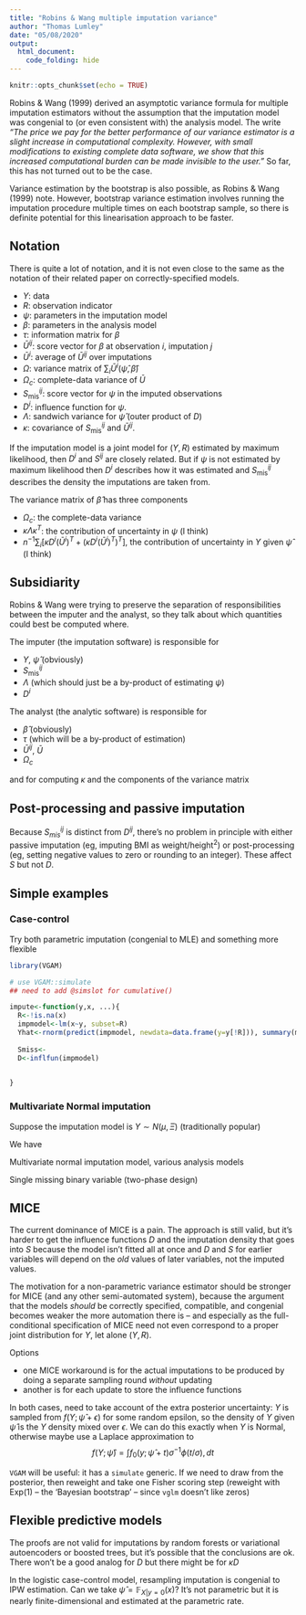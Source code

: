 ```yaml
---
title: "Robins & Wang multiple imputation variance"
author: "Thomas Lumley"
date: "05/08/2020"
output: 
  html_document:
    code_folding: hide
---
```


```r
knitr::opts_chunk$set(echo = TRUE)
```

Robins & Wang (1999) derived an asymptotic variance formula for multiple imputation estimators without the assumption that the imputation model was congenial to (or even consistent with) the analysis model.  The write *"The price we pay for the better performance of our variance estimator is a slight increase in computational complexity. However, with small modifications to existing complete data software, we show that this increased computational burden can be made invisible to the user."*  So far, this has not turned out to be the case. 

Variance estimation by the bootstrap is also possible, as Robins & Wang (1999) note. However, bootstrap variance estimation involves running the imputation procedure multiple times on each bootstrap sample, so there is definite potential for this linearisation approach to be faster. 

## Notation

There is quite a lot of notation, and it is not even close to the same as the notation of their related paper on correctly-specified models. 

- $Y$: data
- $R$: observation indicator
- $\psi$: parameters in the imputation model
- $\beta$: parameters in the analysis model
- $\tau$: information matrix for $\beta$ 
- $\bar U^{ij}$: score vector for $\beta$ at observation $i$, imputation $j$
- $\bar U^i$: average of $\bar U^{ij}$ over imputations
- $\Omega$: variance matrix of $\sum_i \bar U^i(\hat\psi,\hat\beta)$
- $\Omega_c$: complete-data variance of $\bar U$
- $S^{ij}_{\mathrm{mis}}$: score vector for $\psi$ in the imputed observations
- $D^i$: influence function for $\psi$.
- $\Lambda$: sandwich variance for $\hat\psi$ (outer product of $D$)
- $\kappa$: covariance of $S^{ij}_{\mathrm{mis}}$ and $\bar U^{ij}$.


If the imputation model is a joint model for $(Y,R)$ estimated by maximum likelihood, then $D^i$ and $S^{ij}$ are closely related. But if $\psi$ is not estimated by maximum likelihood then $D^i$ describes how it was estimated and $S^{ij}_{\mathrm{mis}}$ describes the density the imputations are taken from.

The variance matrix of $\hat\beta$ has three components

- $\Omega_c$: the complete-data variance
- $\kappa\Lambda\kappa^T$: the contribution of uncertainty in $\psi$ (I think)
- $n^{-1}\sum_i\left[ \kappa D^i(\bar U^i)^T+(\kappa D^i(\bar U^i)^T)^T \right]$, the contribution of uncertainty in $Y$ given $\hat\psi$ (I think)

## Subsidiarity

Robins & Wang were trying to preserve the separation of responsibilities between the imputer and the analyst, so they talk about which quantities could best be computed where.

The imputer (the imputation software) is responsible for 

- $Y$, $\hat\psi$ (obviously)
- $S^{ij}_{\mathrm{mis}}$
- $\Lambda$ (which should just be a by-product of estimating $\psi$)
- $D^i$

The analyst (the analytic software) is responsible for 

- $\hat\beta$ (obviously)
- $\tau$ (which will be a by-product of estimation)
- $\bar U^{ij}$, $\bar U$
- $\Omega_c$

and for computing $\kappa$ and the components of the variance matrix


## Post-processing and passive imputation

Because $S^{ij}_{mis}$ is distinct from $D^{ij}$, there's no problem in principle with either passive imputation (eg, imputing BMI as weight/height${}^2$) or post-processing (eg, setting negative values to zero or rounding to an integer).  These affect $S$ but not $D$.


## Simple examples


### Case-control

Try both parametric imputation (congenial to MLE) and something more flexible

```r
library(VGAM)

# use VGAM::simulate
## need to add @simslot for cumulative()

impute<-function(y,x, ...){
  R<-!is.na(x)
  impmodel<-lm(x~y, subset=R)
  Yhat<-rnorm(predict(impmodel, newdata=data.frame(y=y[!R])), summary(model)$sigma)
  
  Smiss<- 
  D<-inflfun(impmodel)

  
}

```


### Multivariate Normal imputation

Suppose the imputation model is $Y\sim N(\mu, \Xi)$ (traditionally popular)

We have

Multivariate normal imputation model, various analysis models

Single missing binary variable (two-phase design)

## MICE

The current dominance of MICE is a pain. The approach is still valid, but it's harder to get the influence functions $D$ and the imputation density that goes into $S$ because the model isn't fitted all at once and $D$ and $S$ for earlier variables will depend on the *old* values of later variables, not the imputed values. 

The motivation for a non-parametric variance estimator should be stronger for MICE (and any other semi-automated system), because the argument that the models *should* be correctly specified, compatible, and congenial becomes weaker the more automation there is -- and especially as the full-conditional specification of MICE need not even correspond to a proper joint distribution for $Y$, let alone $(Y, R)$.

Options

- one MICE workaround is for the actual imputations to be produced by doing a separate sampling round *without* updating
- another is for each update to store the influence functions

In both cases, need to take account of the extra posterior uncertainty: $Y$ is sampled from $f(Y;\hat\psi+\epsilon)$ for some random epsilon, so the density of $Y$ given $\hat\psi$ is the $Y$ density mixed over $\epsilon$.  We can do this exactly when $Y$ is Normal, otherwise maybe use a Laplace approximation to 
$$f(Y;\hat\psi)=\int f_0(y;\hat\psi+t)\sigma^{-1}\phi(t/\sigma),dt$$

`VGAM` will be useful: it has a `simulate` generic. If we need to draw from the posterior, then reweight and take one Fisher scoring step (reweight with $\mathrm{Exp}(1)$ -- the 'Bayesian bootstrap' -- since `vglm` doesn't like zeros)

## Flexible predictive models

The proofs are not valid for imputations by random forests or variational autoencoders or boosted trees, but it's possible that the conclusions are ok. There won't be a good analog for $D$ but there might be for $\kappa D$

In the logistic case-control model, resampling imputation is congenial to IPW estimation.  Can we take $\hat\psi=\mathbb{F}_{X|y=0}(x)$? It's not parametric but it is nearly finite-dimensional and estimated at the parametric rate.